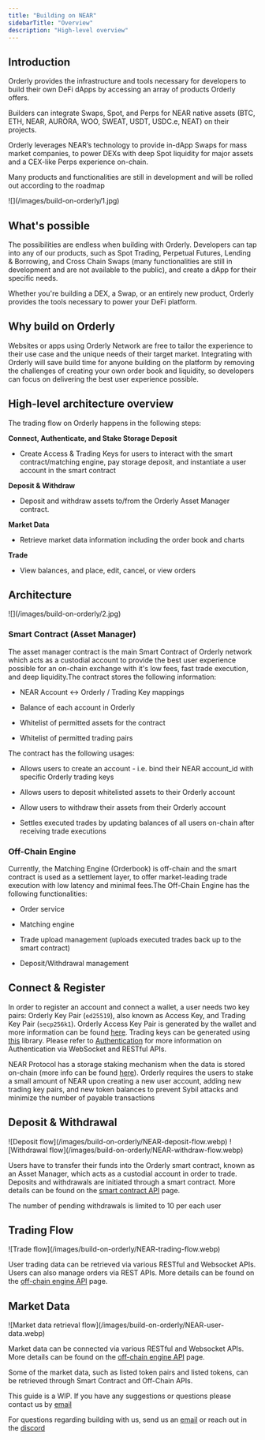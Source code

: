 ```yaml
---
title: "Building on NEAR"
sidebarTitle: "Overview"
description: "High-level overview"
---
```


## Introduction

Orderly provides the infrastructure and tools necessary for developers to build their own DeFi dApps by accessing an array of products Orderly offers.

Builders can integrate Swaps, Spot, and Perps for NEAR native assets (BTC, ETH, NEAR, AURORA, WOO, SWEAT, USDT, USDC.e, NEAT) on their projects.

Orderly leverages NEAR’s technology to provide in-dApp Swaps for mass market companies, to power DEXs with deep Spot liquidity for major assets and a CEX-like Perps experience on-chain.

Many products and functionalities are still in development and will be rolled out according to the roadmap

<Frame>![](/images/build-on-orderly/1.jpg)</Frame>

## What's possible

The possibilities are endless when building with Orderly. Developers can tap into any of our products, such as Spot Trading, Perpetual Futures, Lending & Borrowing, and Cross Chain Swaps (many functionalities are still in development and are not available to the public), and create a dApp for their specific needs.

Whether you're building a DEX, a Swap, or an entirely new product, Orderly provides the tools necessary to power your DeFi platform.

## Why build on Orderly

Websites or apps using Orderly Network are free to tailor the experience to their use case and the unique needs of their target market. Integrating with Orderly will save build time for anyone building on the platform by removing the challenges of creating your own order book and liquidity, so developers can focus on delivering the best user experience possible. 

## High-level architecture overview

The trading flow on Orderly happens in the following steps:

**Connect, Authenticate, and Stake Storage Deposit**  
   * Create Access & Trading Keys for users to interact with the smart contract/matching engine, pay storage deposit, and instantiate a user account in the smart contract

**Deposit & Withdraw** 
   * Deposit and withdraw assets to/from the Orderly Asset Manager contract.

**Market Data**
   * Retrieve market data information including the order book and charts

**Trade**  
   * View balances, and place, edit, cancel, or view orders

## Architecture

<Frame>![](/images/build-on-orderly/2.jpg)</Frame>

### Smart Contract (Asset Manager)

The asset manager contract is the main Smart Contract of Orderly network which acts as a custodial account to provide the best user experience possible for an on-chain exchange with it's low fees, fast trade execution, and deep liquidity.The contract stores the following information:

* NEAR Account ↔︎ Orderly / Trading Key mappings

* Balance of each account in Orderly

* Whitelist of permitted assets for the contract

* Whitelist of permitted trading pairs

The contract has the following usages:

* Allows users to create an account - i.e. bind their NEAR account\_id with specific Orderly trading keys

* Allows users to deposit whitelisted assets to their Orderly account

* Allow users to withdraw their assets from their Orderly account

* Settles executed trades by updating balances of all users on-chain after receiving trade executions

### Off-Chain Engine

Currently, the Matching Engine (Orderbook) is off-chain and the smart contract is used as a settlement layer, to offer market-leading trade execution with low latency and minimal fees.The Off-Chain Engine has the following functionalities:

* Order service

* Matching engine

* Trade upload management (uploads executed trades back up to the smart contract)

* Deposit/Withdrawal management

## Connect & Register

In order to register an account and connect a wallet, a user needs two key pairs: Orderly Key Pair (`ed25519`), also known as Access Key, and Trading Key Pair (`secp256k1`). Orderly Access Key Pair is generated by the wallet and more information can be found [here](https://docs.near.org/docs/concepts/account#access-keys). Trading keys can be generated using [this](https://www.npmjs.com/package/elliptic) library. Please refer to [Authentication](/build-on-near/near-api/authentication) for more information on Authentication via WebSocket and RESTful APIs.

NEAR Protocol has a storage staking mechanism when the data is stored on-chain (more info can be found [here](https://docs.near.org/concepts/storage/storage-staking)). Orderly requires the users to stake a small amount of NEAR upon creating a new user account, adding new trading key pairs, and new token balances to prevent Sybil attacks and minimize the number of payable transactions 

## Deposit & Withdrawal

<Frame caption="Deposit flow">
  ![Deposit flow](/images/build-on-orderly/NEAR-deposit-flow.webp)
</Frame>

<Frame caption="Withdrawal flow">
  ![Withdrawal flow](/images/build-on-orderly/NEAR-withdraw-flow.webp)
</Frame>

Users have to transfer their funds into the Orderly smart contract, known as an Asset Manager, which acts as a custodial account in order to trade. Deposits and withdrawals are initiated through a smart contract. More details can be found on the [smart contract API](/build-on-near/smart-contract-api/deposit) page.

The number of pending withdrawals is limited to 10 per each user

## Trading Flow

<Frame caption="Trade flow">
  ![Trade flow](/images/build-on-orderly/NEAR-trading-flow.webp)
</Frame>

User trading data can be retrieved via various RESTful and Websocket APIs. Users can also manage orders via REST APIs. More details can be found on the [off-chain engine API](/build-on-near/near-api/authentication) page.

## Market Data

<Frame caption="Market data retrieval flow">
  ![Market data retrieval flow](/images/build-on-orderly/NEAR-user-data.webp)
</Frame>

Market data can be connected via various RESTful and Websocket APIs. More details can be found on the [off-chain engine API](/build-on-near/near-api/authentication) page. 

Some of the market data, such as listed token pairs and listed tokens, can be retrieved through Smart Contract and Off-Chain APIs.

This guide is a WIP. If you have any suggestions or questions please contact us by [email](mailto:product@orderly.network?subject=Gitbook%20Feedback)

For questions regarding building with us, send us an [email](mailto:product@orderly.network?subject=Inquiry:%20Building%20On%20Orderly) or reach out in the [discord](http://discord.gg/OrderlyNetwork)